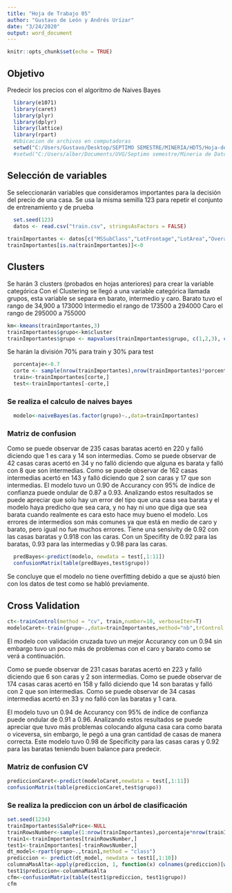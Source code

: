 ```yaml
---
title: "Hoja de Trabajo 05"
author: "Gustavo de León y Andrés Urízar"
date: "3/24/2020"
output: word_document
---
```


```r
knitr::opts_chunk$set(echo = TRUE)
```

## Objetivo
Predecir los precios con el algoritmo de Naives Bayes
```r
  library(e1071)
  library(caret)
  library(plyr)
  library(dplyr)
  library(lattice)
  library(rpart)
  #Ubicacion de archivos en computadoras
  setwd("C:/Users/Gustavo/Desktop/SEPTIMO SEMESTRE/MINERIA/HDT5/Hoja-de-trabajo-5")
  #setwd("C:/Users/alber/Documents/UVG/Septimo semestre/Mineria de Datos/Hoja-Trabajo-5/Hoja-de-trabajo-5")
```

## Selección de variables
Se seleccionarán variables que consideramos importantes para la decisión del precio de una casa.
Se usa la misma semilla 123 para repetir el conjunto de entrenamiento y de prueba
```r
  set.seed(123)
  datos <- read.csv("train.csv", stringsAsFactors = FALSE)
  
trainImportantes <- datos[c("MSSubClass","LotFrontage","LotArea","OverallCond","YearBuilt","YearRemodAdd","X2ndFlrSF","FullBath","TotRmsAbvGrd","GarageCars","SalePrice")]
trainImportantes[is.na(trainImportantes)]<-0
```

## Clusters
Se harán 3 clusters (probados en hojas anteriores) para crear la variable categórica
Con el Clustering se llegó a una variable categórica llamada grupos, esta variable se separa en barato, intermedio y caro. 
Barato tuvo el rango de 34,900 a 173000
Intermedio el rango de 173500 a 294000
Caro el rango de 	295000 a 755000

```r
km<-kmeans(trainImportantes,3)
trainImportantes$grupo<-km$cluster
trainImportantes$grupo <- mapvalues(trainImportantes$grupo, c(1,2,3), c("Intermedio","Barato","caro"))
```

Se harán la división 70% para train y 30% para test
```r
  porcentaje<-0.7
  corte <- sample(nrow(trainImportantes),nrow(trainImportantes)*porcentaje)
  train<-trainImportantes[corte,]
  test<-trainImportantes[-corte,]
```

### Se realiza el calculo de naives bayes
```r
  modelo<-naiveBayes(as.factor(grupo)~.,data=trainImportantes)
```

### Matriz de confusion
Como se puede observar de 235 casas baratas acertó en 220 y falló diciendo que 1 es cara y 14 son intermedias.
Como se puede observar de 42 casas caras acertó en 34 y no falló diciendo que alguna es barata y falló con 8 que son intermedias.
Como se puede observar de 162 casas intermedias acertó en 143 y falló diciendo que 2 son caras y 17 que son intermedias.
El modelo tuvo un 0.90 de Accurancy con 95% de índice de confianza puede ondular de 0.87 a 0.93. Analizando estos resultados se puede apreciar que solo hay un error del tipo que una casa sea barata y el modelo haya predicho que sea cara, y no hay ni uno que diga que sea barata cuando realmente es cara esto hace muy bueno el modelo. Los errores de intermedios son más comunes ya que está en medio de caro y barato, pero igual no fue muchos errores. Tiene una sensivity de 0.92 con las casas baratas y 0.918 con las caras. Con un Specifity de 0.92 para las baratas, 0.93 para las intermedias y 0.98 para las caras.


```r
  predBayes<-predict(modelo, newdata = test[,1:11])
  confusionMatrix(table(predBayes,test$grupo))
```

Se concluye que el modelo no tiene overfitting debido a que se ajustó bien con los datos de test como se habló previamente.

## Cross Validation
```r
ct<-trainControl(method = "cv", train,number=10, verboseIter=T)
modeloCaret<-train(grupo~.,data=trainImportantes,method="nb",trControl = ct)
```

El modelo con validación cruzada tuvo un mejor Accurancy con un 0.94 sin embargo tuvo un poco más de problemas con el caro y barato como se verá a continuación.

Como se puede observar de 231 casas baratas acertó en 223 y falló diciendo que 6 son caras y 2 son intermedias.
Como se puede observar de 174 casas caras acertó en 158 y falló diciendo que 14 son baratas y falló con 2 que son intermedias.
Como se puede observar de 34 casas intermedias acertó en 33 y no falló con las baratas y 1 cara.

El modelo tuvo un 0.94 de Accurancy con 95% de índice de confianza puede ondular de 0.91 a 0.96. Analizando estos resultados se puede apreciar que tuvo más problemas colocando alguna casa cara como barata o viceversa, sin embargo, le pegó a una gran cantidad de casas de manera correcta. Este modelo tuvo 0.98 de Specificity para las casas caras y 0.92 para las baratas teniendo buen balance para predecir.

### Matriz de confusion CV
```r
prediccionCaret<-predict(modeloCaret,newdata = test[,1:11])
confusionMatrix(table(prediccionCaret,test$grupo))
```

### Se realiza la prediccion con un árbol de clasificación
```r
set.seed(1234)
trainImportantes$SalePrice<-NULL
trainRowsNumber<-sample(1:nrow(trainImportantes),porcentaje*nrow(trainImportantes))
train1<-trainImportantes[trainRowsNumber,]
test1<-trainImportantes[-trainRowsNumber,]
dt_model<-rpart(grupo~.,train1,method = "class")
prediccion <- predict(dt_model, newdata = test1[,1:10])
columnaMasAlta<-apply(prediccion, 1, function(x) colnames(prediccion)[which.max(x)])
test1$prediccion<-columnaMasAlta
cfm<-confusionMatrix(table(test1$prediccion, test1$grupo))
cfm
```